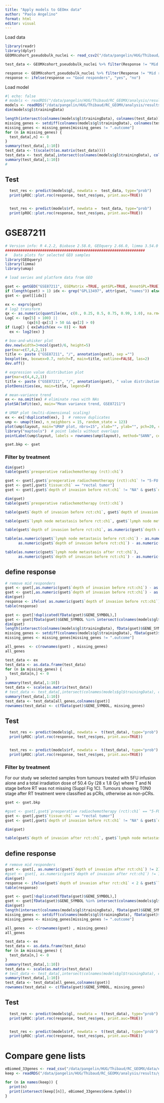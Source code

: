 ```yaml
---
title: "Apply models to GEOmx data"
author: "Paolo Angelino"
format: html
editor: visual
---
```



Load data

```r
library(readr)
library(dplyr)
GEOMXcohort_pseudobulk_nuclei <- read_csv2("/data/pangelin/HUG/Thibaud/RC_GEOMX/data/GEOMXcohort_pseudobulk_nuclei.csv")
```

```r
test_data <- GEOMXcohort_pseudobulk_nuclei %>% filter(Response != "Mid responders") %>% select(-one_of(c("...1", "Code", "Response"))) 

response <- GEOMXcohort_pseudobulk_nuclei %>% filter(Response != "Mid responders") %>% pull(Response)
response <- ifelse(response == "Good responders", "yes", "no")
```

Load model

```r
#| echo: false
# models <- readRDS("/data/pangelin/HUG/Thibaud/RC_GEOMX/analysis/results/randomSampling_modeling_extra_final_de_intersect_plus_bulk_genes_6datasets_scaled.rds")
models <- readRDS("/data/pangelin/HUG/Thibaud/RC_GEOMX/analysis/results/randomSampling_modeling_extra_final_DEintersect_6datasets_scaled.rds")
dim(models$gl$trainingData)
```

```r
length(intersect(colnames(models$gl$trainingData), colnames(test_data)))
missing_genes <- setdiff(colnames(models$gl$trainingData), colnames(test_data))
missing_genes <- missing_genes[missing_genes != ".outcome"]
for (n in missing_genes) {
  test_data[,n] <- 0
}
summary(test_data[,1:10])
test_data <- t(scale(t(as.matrix(test_data))))
test_data <- test_data[,intersect(colnames(models$gl$trainingData), colnames(test_data))]
summary(test_data[,1:10])
#
```


## Test


```r
  test_res <- predict(models$gl, newdata =  test_data, type="prob")
  print(pROC::plot.roc(response, test_res$yes, print.auc=TRUE))


  test_res <- predict(models$rf, newdata =  test_data, type="prob")
  print(pROC::plot.roc(response, test_res$yes, print.auc=TRUE))

```

# GSE87211

```r
# Version info: R 4.2.2, Biobase 2.58.0, GEOquery 2.66.0, limma 3.54.0
################################################################
#   Data plots for selected GEO samples
library(GEOquery)
library(limma)
library(umap)

# load series and platform data from GEO

gset <- getGEO("GSE87211", GSEMatrix =TRUE, getGPL=TRUE, AnnotGPL=TRUE)
if (length(gset) > 1) idx <- grep("GPL13497", attr(gset, "names")) else idx <- 1
gset <- gset[[idx]]

ex <- exprs(gset)
# log2 transform
qx <- as.numeric(quantile(ex, c(0., 0.25, 0.5, 0.75, 0.99, 1.0), na.rm=T))
LogC <- (qx[5] > 100) ||
          (qx[6]-qx[1] > 50 && qx[2] > 0)
if (LogC) { ex[which(ex <= 0)] <- NaN
  ex <- log2(ex) }

# box-and-whisker plot
dev.new(width=3+ncol(gset)/6, height=5)
par(mar=c(7,4,2,1))
title <- paste ("GSE87211", "/", annotation(gset), sep ="")
boxplot(ex, boxwex=0.7, notch=T, main=title, outline=FALSE, las=2)
dev.off()

# expression value distribution plot
par(mar=c(4,4,2,1))
title <- paste ("GSE87211", "/", annotation(gset), " value distribution", sep ="")
plotDensities(ex, main=title, legend=F)

# mean-variance trend
ex <- na.omit(ex) # eliminate rows with NAs
plotSA(lmFit(ex), main="Mean variance trend, GSE87211")

# UMAP plot (multi-dimensional scaling)
ex <- ex[!duplicated(ex), ]  # remove duplicates
ump <- umap(t(ex), n_neighbors = 15, random_state = 123)
plot(ump$layout, main="UMAP plot, nbrs=15", xlab="", ylab="", pch=20, cex=1.5)
library("maptools")  # point labels without overlaps
pointLabel(ump$layout, labels = rownames(ump$layout), method="SANN", cex=0.6)

gset.bkp <- gset
```

### Filter by treatment

```r
dim(gset)
table(gset$`preoperative radiochemotherapy (rct):ch1`)
```

```r
gset <- gset[,gset$`preoperative radiochemotherapy (rct):ch1` != "5-FU + RT"]
gset <- gset[,gset$`tissue:ch1` == "rectal tumor"]
gset <- gset[,gset$`depth of invasion before rct:ch1` != "NA" & gset$`depth of invasion after rct:ch1` != "NA"]
```

```r
dim(gset)
table(gset$`preoperative radiochemotherapy (rct):ch1`)
```

```r
table(gset$`depth of invasion before rct:ch1`, gset$`depth of invasion after rct:ch1`)
```

```r
table(gset$`lymph node metastasis before rct:ch1`, gset$`lymph node metastasis after rct:ch1`)
```

```r
table(gset$`depth of invasion before rct:ch1`, as.numeric(gset$`depth of invasion before rct:ch1`) - as.numeric(gset$`depth of invasion after rct:ch1`) )
```

```r
table(as.numeric(gset$`lymph node metastasis before rct:ch1`) - as.numeric(gset$`lymph node metastasis after rct:ch1`), 
      as.numeric(gset$`depth of invasion before rct:ch1`) - as.numeric(gset$`depth of invasion after rct:ch1`) )
```

```r
table(as.numeric(gset$`lymph node metastasis after rct:ch1`), 
      as.numeric(gset$`depth of invasion before rct:ch1`) - as.numeric(gset$`depth of invasion after rct:ch1`) )
```

## define response

```r
# remove mid responders
gset <- gset[,as.numeric(gset$`depth of invasion before rct:ch1`) - as.numeric(gset$`depth of invasion after rct:ch1`) != 2]
gset <- gset[,as.numeric(gset$`depth of invasion before rct:ch1`) - as.numeric(gset$`depth of invasion after rct:ch1`) != 1]
dim(gset)
response <- ifelse( as.numeric(gset$`depth of invasion before rct:ch1`) - as.numeric(gset$`depth of invasion after rct:ch1`) > 1, "yes", "no" )
table(response)
```

```r
gset <- gset[!duplicated(fData(gset)$GENE_SYMBOL),]
gset <- gset[fData(gset)$GENE_SYMBOL %in% intersect(colnames(models$gl$trainingData), fData(gset)$GENE_SYMBOL),]
dim(gset)
length(intersect(colnames(models$gl$trainingData), fData(gset)$GENE_SYMBOL))
missing_genes <- setdiff(colnames(models$gl$trainingData), fData(gset)$GENE_SYMBOL)
missing_genes <- missing_genes[missing_genes != ".outcome"]

all_genes  <- c(rownames(gset) , missing_genes)
all_genes
```

```r
test_data <- ex
test_data <- as.data.frame(test_data)
for (n in missing_genes) {
  test_data[n,] <- 0
}
summary(test_data[,1:10])
test_data <- scale(as.matrix(test_data))
# test_data <- test_data[,intersect(colnames(models$gl$trainingData), colnames(test_data))]
summary(test_data[,1:10])
test_data <- test_data[all_genes,colnames(gset)]
rownames(test_data) <- c(fData(gset)$GENE_SYMBOL, missing_genes)
```


## Test


```r
  test_res <- predict(models$gl, newdata =  t(test_data), type="prob")
  print(pROC::plot.roc(response, test_res$yes, print.auc=TRUE))


  test_res <- predict(models$rf, newdata =  t(test_data), type="prob")
  print(pROC::plot.roc(response, test_res$yes, print.auc=TRUE))

```

### Filter by treatment

For our study we selected samples from tumours treated with 5FU infusion alone and a total irradiation dose of 50.4 Gy (28 x 1.8 Gy) where T and N stage before RT was not missing (Suppl Fig 1C). Tumours showing T0N0 stage after RT treatment were classified as pCRs, otherwise as non-pCRs.  

```r
gset <- gset.bkp
```

```r
#gset <- gset[,gset$`preoperative radiochemotherapy (rct):ch1` == "5-FU + RT"]
gset <- gset[,gset$`tissue:ch1` == "rectal tumor"]
gset <- gset[,gset$`depth of invasion before rct:ch1` != "NA" & gset$`depth of invasion after rct:ch1` != "NA"]
```

```r
dim(gset)
```

```r
table(gset$`depth of invasion after rct:ch1`, gset$`lymph node metastasis after rct:ch1`)
```

## define response

```r
# remove mid responders
gset <- gset[, as.numeric(gset$`depth of invasion after rct:ch1`) != 2]
#gset <- gset[, as.numeric(gset$`depth of invasion after rct:ch1`) != 1]
dim(gset)
response <- ifelse(gset$`depth of invasion after rct:ch1` < 2 & gset$`lymph node metastasis after rct:ch1` == 0, "yes", "no" )
table(response)
```

```r
gset <- gset[!duplicated(fData(gset)$GENE_SYMBOL),]
gset <- gset[fData(gset)$GENE_SYMBOL %in% intersect(colnames(models$gl$trainingData), fData(gset)$GENE_SYMBOL),]
dim(gset)
length(intersect(colnames(models$gl$trainingData), fData(gset)$GENE_SYMBOL))
missing_genes <- setdiff(colnames(models$gl$trainingData), fData(gset)$GENE_SYMBOL)
missing_genes <- missing_genes[missing_genes != ".outcome"]

all_genes  <- c(rownames(gset) , missing_genes)
all_genes
```

```r
test_data <- ex
test_data <- as.data.frame(test_data)
for (n in missing_genes) {
  test_data[n,] <- 0
}
summary(test_data[,1:10])
test_data <- scale(as.matrix(test_data))
# test_data <- test_data[,intersect(colnames(models$gl$trainingData), colnames(test_data))]
summary(test_data[,1:10])
test_data <- test_data[all_genes,colnames(gset)]
rownames(test_data) <- c(fData(gset)$GENE_SYMBOL, missing_genes)
```


## Test


```r
  test_res <- predict(models$gl, newdata =  t(test_data), type="prob")
  print(pROC::plot.roc(response, test_res$yes, print.auc=TRUE))


  test_res <- predict(models$rf, newdata =  t(test_data), type="prob")
  print(pROC::plot.roc(response, test_res$yes, print.auc=TRUE))

```

# Compare gene lists 

```r
eBiomed_33genes <- read_csv("/data/pangelin/HUG/Thibaud/RC_GEOMX/data/eBiomed_33genes.csv")
keep <- readRDS("/data/pangelin/HUG/Thibaud/RC_GEOMX/analysis/results/gene_lists.rds")
```

```r
for (n in names(keep)) {
  print(n)  
  print(intersect(keep[[n]], eBiomed_33genes$Gene.Symbol))
}
```




